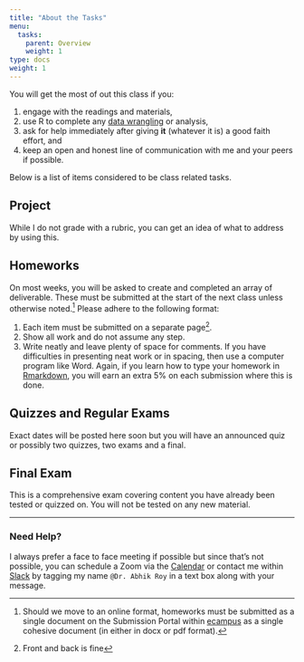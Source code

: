 ```yaml
---
title: "About the Tasks"
menu:
  tasks:
    parent: Overview
    weight: 1
type: docs
weight: 1
---
```


You will get the most of out this class if you:

1. engage with the readings and materials,
2. use R to complete any [data wrangling](https://en.wikipedia.org/wiki/Data_wrangling){target="_blank"} or analysis,
3. ask for help immediately after giving **it** (whatever it is) a good faith effort, and
4. keep an open and honest line of communication with me and your peers if possible.

Below is a list of items considered to be class related tasks.

## Project
While I do not grade with a rubric, you can get an idea of what to address by using this.

## Homeworks
On most weeks, you will be asked to create and completed an array of deliverable. These must be submitted at the start of the next class unless otherwise noted.^[Should we move to an online format, homeworks must be submitted as a single document on the Submission Portal within [ecampus](https://ecampus.wvu.edu/){target="_blank"} as a single cohesive document (in either in docx or pdf format).] Please adhere to the following format:

1. Each item must be submitted on a separate page^[Front and back is fine].
2. Show all work and do not assume any step.
3. Write neatly and leave plenty of space for comments. If you have difficulties in presenting neat work or in spacing, then use a computer program like Word. Again, if you learn how to type your homework in [Rmarkdown](https://rmarkdown.rstudio.com/){target="_blank"}, you will earn an extra 5% on each submission where this is done. 

## Quizzes and Regular Exams

Exact dates will be posted here soon but you will have an announced quiz or possibly two quizzes, two exams and a final.

## Final Exam

This is a comprehensive exam covering content you have already been tested or quizzed on. You will not be tested on any new material.

<hr />

### Need Help?
I always prefer a face to face meeting if possible but since that's not possible, you can schedule a Zoom via the [Calendar](https://calendly.com/nopiecharts){target="_blank"} or contact me within [Slack](https://2021edp613.slack.com){target="_blank"} by tagging my name `@Dr. Abhik Roy` in a text box along with your message.

